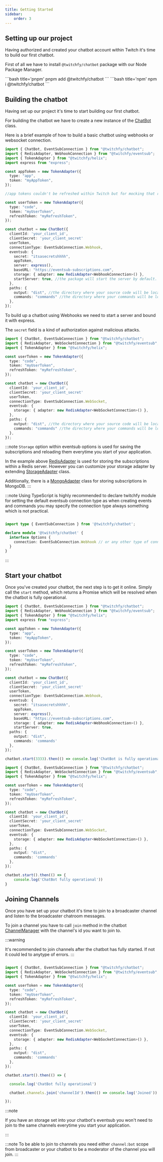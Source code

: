 ```yaml
---
title: Getting Started
sidebar:
    order: 3
---
```



## Setting up our project

Having authorized and created your chatbot account within Twitch it's time to build our first chatbot.

First of all we have to install `@twitchfy/chatbot` package with our Node Package Manager.

<Tabs>
  <TabItem label="pnpm">
    ```bash title='pnpm'
    pnpm add @twitchfy/chatbot
    ```
  </TabItem>
  <TabItem label="npm">
    ```bash title='npm'
    npm i @twitchfy/chatbot
    ```
  </TabItem>
</Tabs>

## Building the chatbot

Having set up our project it's time to start building our first chatbot.

For building the chatbot we have to create a new instance of the [ChatBot](/api/chatbot/classes/chatbot) class.

Here is a brief example of how to build a basic chatbot using webhooks or websocket connection.

<Tabs>
<TabItem label="webhook/index.ts">

```ts showLineNumbers copy wrap
import { ChatBot, EventSubConnection } from "@twitchfy/chatbot";
import { RedisAdapter, WebhookConnection } from "@twitchfy/eventsub";
import { TokenAdapter } from "@twitchfy/helix";
import express from "express";

const appToken = new TokenAdapter({
  type: "app",
  token: "myAppToken",
});

//app tokens couldn't be refreshed within Twitch but for mocking that refresh the package regenerate the app token. App tokens are only used when setting the connection type to webhooks.

const userToken = new TokenAdapter({
  type: "code",
  token: "myUserToken",
  refreshToken: "myRefreshToken",
});

const chatbot = new ChatBot({
  clientId: 'your_client_id',
  clientSecret: 'your_client_secret'
  userToken,
  connectionType: EventSubConnection.Webhook,
  eventsub: {
    secret: "itsasecretshhhh",
    appToken,
    server: express(),
    baseURL: "https://eventsub-subscriptions.com",
    storage: { adapter: new RedisAdapter<WebhookConnection>() },
    startServer: true, //the package will start the server by default. Otherwise you will have to start it.
  },
  paths: {
    output: "dist", //the directory where your source code will be located (from current working directory). Using TypeScript it will be the output directory defined in the ts config file.
    commands: "commands" //the directory where your commands will be located (from output directory).
  },
});
```

To build up a chatbot using Webhooks we need to start a server and bound it with express.

The `secret` field is a kind of authorization against malicious attacks.

</TabItem>
<TabItem label="websocket/index.ts">

```ts showLineNumbers copy wrap
import { ChatBot, EventSubConnection } from "@twitchfy/chatbot";
import { RedisAdapter, WebSocketConnection } from "@twitchfy/eventsub";
import { TokenAdapter } from "@twitchfy/helix";

const userToken = new TokenAdapter({
  type: "code",
  token: "myUserToken",
  refreshToken: "myRefreshToken",
});

const chatbot = new ChatBot({
  clientId: 'your_client_id',
  clientSecret: 'your_client_secret'
  userToken,
  connectionType: EventSubConnection.WebSocket,
  eventsub: {
    storage: { adapter: new RedisAdapter<WebSocketConnection>() },
  },
  paths: {
    output: "dist", //the directory where your source code will be located (from current working directory). Using TypeScript it will be the output directory defined in the ts config file.
    commands: "commands" //the directory where your commands will be located (from output directory).
  },
});
```
</TabItem>
</Tabs>

:::note
`Storage` option within eventsub options is used for saving the subscriptions and reloading them everytime you start of your application.

In the example above [RedisAdapter](/api/eventsub/classes/redisadapter) is used for storing the subscriptions within a Redis server. However you can customize your storage adapter by extending [StorageAdapter](/api/eventsub/classes/storageadapter) class. 

Additionally, there is a [MongoAdapter](/api/eventsub/classes/mongoadapter) class for storing subscriptions in MongoDB.
:::

:::note
Using TypeScript is highly recommended to declare twitchfy module for setting the default eventsub connection type as when creating events and commands you may specify the connection type always something which is not practical.

```ts showLineNumbers copy

import type { EventSubConnection } from '@twitchfy/chatbot';

declare module '@twitchfy/chatbot' {
  interface Options {
    connection: EventSubConnection.Webhook // or any other type of connection.
  }
}
```
:::
## Start your chatbot

Once you've created your chatbot, the next step is to get it online. Simply call the `start` method, which returns a Promise which will be resolved when the chatbot is fully operational.

<Tabs>
<TabItem label="webhook/index.ts">

```ts showLineNumbers ins={33} copy wrap
import { ChatBot, EventSubConnection } from "@twitchfy/chatbot";
import { RedisAdapter, WebhookConnection } from "@twitchfy/eventsub";
import { TokenAdapter } from "@twitchfy/helix";
import express from "express";

const appToken = new TokenAdapter({
  type: "app",
  token: "myAppToken",
});

const userToken = new TokenAdapter({
  type: "code",
  token: "myUserToken",
  refreshToken: "myRefreshToken",
});

const chatbot = new ChatBot({
  clientId: 'your_client_id',
  clientSecret: 'your_client_secret'
  userToken,
  connectionType: EventSubConnection.Webhook,
  eventsub: {
    secret: "itsasecretshhhh",
    appToken,
    server: express(),
    baseURL: "https://eventsub-subscriptions.com",
    storage: { adapter: new RedisAdapter<WebhookConnection>() },
    startServer: true, 
  paths: {
    output: "dist",
    commands: 'commands'
  },
});

chatbot.start(3333).then(() => console.log('ChatBot is fully operational')) //as we set the startServer option into true we have to set the port which will be listened.
```

</TabItem>
<TabItem label="websocket/index.ts">

```ts showLineNumbers ins={23} copy wrap
import { ChatBot, EventSubConnection } from "@twitchfy/chatbot";
import { RedisAdapter, WebSocketConnection } from "@twitchfy/eventsub";
import { TokenAdapter } from "@twitchfy/helix";

const userToken = new TokenAdapter({
  type: "code",
  token: "myUserToken",
  refreshToken: "myRefreshToken",
});

const chatbot = new ChatBot({
  clientId: 'your_client_id',
  clientSecret: 'your_client_secret'
  userToken,
  connectionType: EventSubConnection.WebSocket,
  eventsub: {
    storage: { adapter: new RedisAdapter<WebSocketConnection>() },
  },
  paths: {
    output: "dist",
    commands: 'commands'
  },
});

chatbot.start().then(() => {
	console.log('ChatBot fully operational'))
}
```
</TabItem>
</Tabs>

## Joining Channels

Once you have set up your chatbot it's time to join to a broadcaster channel and listen to the broadcaster chatroom messages.

To join a channel you have to call `join` method in the chatbot [ChannelManager](/api/chatbot/classes/channelmanager) with the channel's id you want to join to. 

:::warning

It's recommended to join channels after the chatbot has fully started. If not it could led to anytype of errors.
:::

```ts showLineNumbers copy ins={29}

import { ChatBot, EventSubConnection } from "@twitchfy/chatbot";
import { RedisAdapter, WebSocketConnection } from "@twitchfy/eventsub";
import { TokenAdapter } from "@twitchfy/helix";

const userToken = new TokenAdapter({
  type: "code",
  token: "myUserToken",
  refreshToken: "myRefreshToken",
});

const chatbot = new ChatBot({
  clientId: 'your_client_id',
  clientSecret: 'your_client_secret'
  userToken,
  connectionType: EventSubConnection.WebSocket,
  eventsub: {
    storage: { adapter: new RedisAdapter<WebSocketConnection>() },
  },
  paths: {
    output: "dist",
    commands: 'commands'
  },
});

chatbot.start().then(() => {

  console.log('ChatBot fully operational')

  chatbot.channels.join('channelId').then(() => console.log('Joined'))

});
```

:::note

If you have an storage set into your chatbot's eventsub you won't need to join to the same channels everytime you start your application.

:::

:::note
To be able to join to channels you need either `channel:bot` scope from broadcaster or your chatbot to be a moderator of the channel you will join.
:::